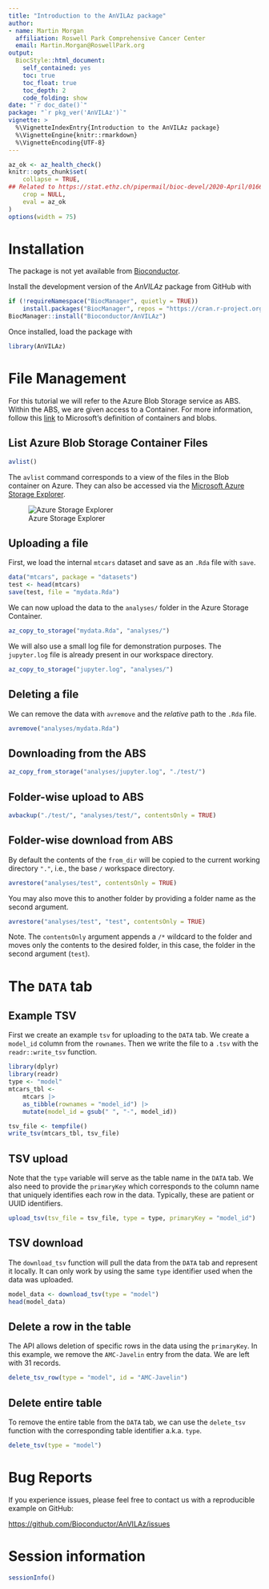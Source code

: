 ```yaml
---
title: "Introduction to the AnVILAz package"
author: 
- name: Martin Morgan
  affiliation: Roswell Park Comprehensive Cancer Center
  email: Martin.Morgan@RoswellPark.org
output: 
  BiocStyle::html_document:
    self_contained: yes
    toc: true
    toc_float: true
    toc_depth: 2
    code_folding: show
date: "`r doc_date()`"
package: "`r pkg_ver('AnVILAz')`"
vignette: >
  %\VignetteIndexEntry{Introduction to the AnVILAz package}
  %\VignetteEngine{knitr::rmarkdown}
  %\VignetteEncoding{UTF-8}  
---
```


```r
az_ok <- az_health_check()
knitr::opts_chunk$set(
    collapse = TRUE,
## Related to https://stat.ethz.ch/pipermail/bioc-devel/2020-April/016656.html
    crop = NULL,
    eval = az_ok
)
options(width = 75)
```

# Installation

The package is not yet available from [Bioconductor](https://bioconductor.org). 

Install the development version of the _AnVILAz_ package from GitHub
with

```r
if (!requireNamespace("BiocManager", quietly = TRUE))
    install.packages("BiocManager", repos = "https://cran.r-project.org")
BiocManager::install("Bioconductor/AnVILAz")
```

Once installed, load the package with

```r
library(AnVILAz)
```

# File Management

For this tutorial we will refer to the Azure Blob Storage service as ABS.
Within the ABS, we are given access to a Container. For more information,
follow this [link](https://learn.microsoft.com/en-us/azure/storage/blobs/storage-blobs-introduction#containers)
to Microsoft's definition of containers and blobs.

## List Azure Blob Storage Container Files

```r
avlist()
```

The `avlist` command corresponds to a view of the files in the Blob
container on Azure. They can also be accessed via the
[Microsoft Azure Storage Explorer](https://azure.microsoft.com/en-us/products/storage/storage-explorer).

![Azure Storage Explorer](AzStorageExplorer.png)

## Uploading a file

First, we load the internal `mtcars` dataset and save as an `.Rda` file with
`save`.

```r
data("mtcars", package = "datasets")
test <- head(mtcars)
save(test, file = "mydata.Rda")
```

We can now upload the data to the `analyses/` folder in the Azure Storage
Container.

```r
az_copy_to_storage("mydata.Rda", "analyses/")
```

We will also use a small log file for demonstration purposes. The `jupyter.log`
file is already present in our workspace directory.

```r
az_copy_to_storage("jupyter.log", "analyses/")
```

## Deleting a file

We can remove the data with `avremove` and the _relative_ path to the `.Rda`
file.

```r
avremove("analyses/mydata.Rda")
```

## Downloading from the ABS

```r
az_copy_from_storage("analyses/jupyter.log", "./test/")
```

## Folder-wise upload to ABS

```r
avbackup("./test/", "analyses/test/", contentsOnly = TRUE)
```

## Folder-wise download from ABS

By default the contents of the `from_dir` will be copied to the current
working directory `"."`, i.e., the base `/` workspace directory.

```r
avrestore("analyses/test", contentsOnly = TRUE)
```

You may also move this to another folder by providing a folder name as the
second argument.

```r
avrestore("analyses/test", "test", contentsOnly = TRUE)
```

Note. The `contentsOnly` argument appends a `/*` wildcard to the folder and
moves only the contents to the desired folder, in this case, the folder in the
second argument (`test`).

# The `DATA` tab

## Example TSV

First we create an example `tsv` for uploading to the `DATA` tab. We create a
`model_id` column from the `rownames`. Then we write the file to a `.tsv` with
the `readr::write_tsv` function.

```r
library(dplyr)
library(readr)
type <- "model"
mtcars_tbl <-
    mtcars |>
    as_tibble(rownames = "model_id") |>
    mutate(model_id = gsub(" ", "-", model_id))

tsv_file <- tempfile()
write_tsv(mtcars_tbl, tsv_file)
```

## TSV upload

Note that the `type` variable will serve as the table name in the `DATA` tab.
We also need to provide the `primaryKey` which corresponds to the column
name that uniquely identifies each row in the data. Typically, these are
patient or UUID identifiers.

```r
upload_tsv(tsv_file = tsv_file, type = type, primaryKey = "model_id")
```

## TSV download 

The `download_tsv` function will pull the data from the `DATA` tab and
represent it locally. It can only work by using the same `type` identifier
used when the data was uploaded.

```r
model_data <- download_tsv(type = "model")
head(model_data)
```

## Delete a row in the table

The API allows deletion of specific rows in the data using the `primaryKey`.
In this example, we remove the `AMC-Javelin` entry from the data. We are left
with 31 records.

```r
delete_tsv_row(type = "model", id = "AMC-Javelin")
```

## Delete entire table

To remove the entire table from the `DATA` tab, we can use the `delete_tsv`
function with the corresponding table identifier a.k.a. `type`.

```r
delete_tsv(type = "model")
```

# Bug Reports

If you experience issues, please feel free to contact us with a reproducible
example on GitHub:

<https://github.com/Bioconductor/AnVILAz/issues>

# Session information {.unnumbered}

```r
sessionInfo()
```
